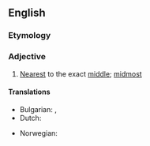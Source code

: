 ==English==

===Etymology===
{{suffix|en|middle|most}}

===Adjective===
{{en-adj|-}}

# [[nearest|Nearest]] to the exact [[middle]]; [[midmost]]

====Translations====
{{trans-top|nearest to the exact middle}}
* Bulgarian: {{t+|bg|среден}}, {{t+|bg|централен}}
* Dutch: {{t|nl|middenst}}
{{trans-mid}}
* Norwegian: {{t|no|midterst}}
{{trans-bottom}}